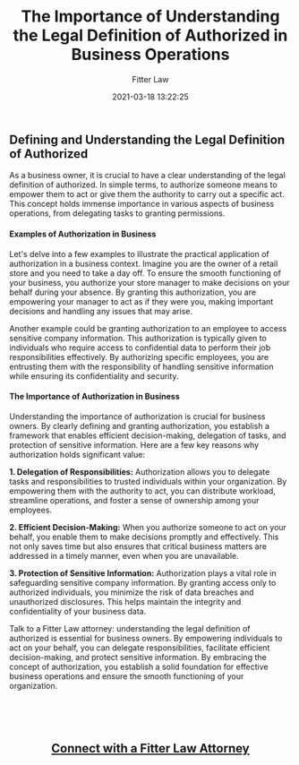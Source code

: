 ﻿---
author: Fitter Law
slug: authorized
tags:
categories:
date: 2021-03-18 13:22:25
title: The Importance of Understanding the Legal Definition of Authorized in Business Operations
excerpt: Looking for a clear understanding of the legal definition of authorized and its importance in business? Learn how authorization empowers decision-making, delegation of tasks, and protection of sensitive information

---

<h3><h2>Defining and Understanding the Legal Definition of Authorized</h2>

<p>As a business owner, it is crucial to have a clear understanding of the legal definition of authorized. In simple terms, to authorize someone means to empower them to act or give them the authority to carry out a specific act. This concept holds immense importance in various aspects of business operations, from delegating tasks to granting permissions.</p>

<h4>Examples of Authorization in Business</h4>

<p>Let's delve into a few examples to illustrate the practical application of authorization in a business context. Imagine you are the owner of a retail store and you need to take a day off. To ensure the smooth functioning of your business, you authorize your store manager to make decisions on your behalf during your absence. By granting this authorization, you are empowering your manager to act as if they were you, making important decisions and handling any issues that may arise.</p>

<p>Another example could be granting authorization to an employee to access sensitive company information. This authorization is typically given to individuals who require access to confidential data to perform their job responsibilities effectively. By authorizing specific employees, you are entrusting them with the responsibility of handling sensitive information while ensuring its confidentiality and security.</p>

<h4>The Importance of Authorization in Business</h4>

<p>Understanding the importance of authorization is crucial for business owners. By clearly defining and granting authorization, you establish a framework that enables efficient decision-making, delegation of tasks, and protection of sensitive information. Here are a few key reasons why authorization holds significant value:</p>

<p><strong>1. Delegation of Responsibilities:</strong> Authorization allows you to delegate tasks and responsibilities to trusted individuals within your organization. By empowering them with the authority to act, you can distribute workload, streamline operations, and foster a sense of ownership among your employees.</p>

<p><strong>2. Efficient Decision-Making:</strong> When you authorize someone to act on your behalf, you enable them to make decisions promptly and effectively. This not only saves time but also ensures that critical business matters are addressed in a timely manner, even when you are unavailable.</p>

<p><strong>3. Protection of Sensitive Information:</strong> Authorization plays a vital role in safeguarding sensitive company information. By granting access only to authorized individuals, you minimize the risk of data breaches and unauthorized disclosures. This helps maintain the integrity and confidentiality of your business data.</p>



<p>Talk to a Fitter Law attorney: understanding the legal definition of authorized is essential for business owners. By empowering individuals to act on your behalf, you can delegate responsibilities, facilitate efficient decision-making, and protect sensitive information. By embracing the concept of authorization, you establish a solid foundation for effective business operations and ensure the smooth functioning of your organization.</p></h3>
&nbsp;

&nbsp;
<h2 style="text-align: center;"><a href="https://fitterlaw.com/login/">Connect with a Fitter Law Attorney</a></h2>
&nbsp;

&nbsp;
